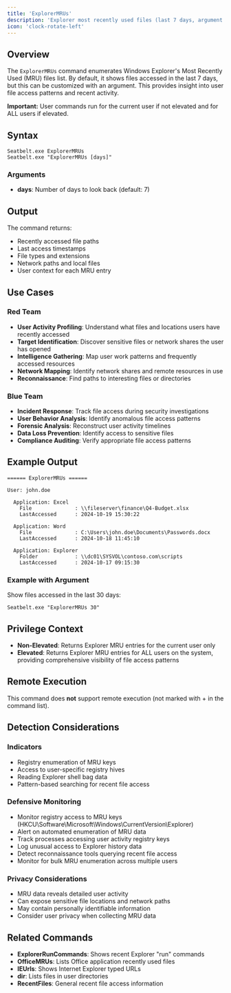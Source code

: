```yaml
---
title: 'ExplorerMRUs'
description: 'Explorer most recently used files (last 7 days, argument == last X days)'
icon: 'clock-rotate-left'
---
```


## Overview

The `ExplorerMRUs` command enumerates Windows Explorer's Most Recently Used (MRU) files list. By default, it shows files accessed in the last 7 days, but this can be customized with an argument. This provides insight into user file access patterns and recent activity.

**Important:** User commands run for the current user if not elevated and for ALL users if elevated.

## Syntax

```
Seatbelt.exe ExplorerMRUs
Seatbelt.exe "ExplorerMRUs [days]"
```

### Arguments

- **days**: Number of days to look back (default: 7)

## Output

The command returns:
- Recently accessed file paths
- Last access timestamps
- File types and extensions
- Network paths and local files
- User context for each MRU entry

## Use Cases

### Red Team
- **User Activity Profiling**: Understand what files and locations users have recently accessed
- **Target Identification**: Discover sensitive files or network shares the user has opened
- **Intelligence Gathering**: Map user work patterns and frequently accessed resources
- **Network Mapping**: Identify network shares and remote resources in use
- **Reconnaissance**: Find paths to interesting files or directories

### Blue Team
- **Incident Response**: Track file access during security investigations
- **User Behavior Analysis**: Identify anomalous file access patterns
- **Forensic Analysis**: Reconstruct user activity timelines
- **Data Loss Prevention**: Identify access to sensitive files
- **Compliance Auditing**: Verify appropriate file access patterns

## Example Output

```
====== ExplorerMRUs ======

User: john.doe

  Application: Excel
    File              : \\fileserver\finance\Q4-Budget.xlsx
    LastAccessed      : 2024-10-19 15:30:22

  Application: Word
    File              : C:\Users\john.doe\Documents\Passwords.docx
    LastAccessed      : 2024-10-18 11:45:10

  Application: Explorer
    Folder            : \\dc01\SYSVOL\contoso.com\scripts
    LastAccessed      : 2024-10-17 09:15:30
```

### Example with Argument

Show files accessed in the last 30 days:
```
Seatbelt.exe "ExplorerMRUs 30"
```

## Privilege Context

- **Non-Elevated**: Returns Explorer MRU entries for the current user only
- **Elevated**: Returns Explorer MRU entries for ALL users on the system, providing comprehensive visibility of file access patterns

## Remote Execution

This command does **not** support remote execution (not marked with + in the command list).

## Detection Considerations

### Indicators
- Registry enumeration of MRU keys
- Access to user-specific registry hives
- Reading Explorer shell bag data
- Pattern-based searching for recent file access

### Defensive Monitoring
- Monitor registry access to MRU keys (HKCU\Software\Microsoft\Windows\CurrentVersion\Explorer)
- Alert on automated enumeration of MRU data
- Track processes accessing user activity registry keys
- Log unusual access to Explorer history data
- Detect reconnaissance tools querying recent file access
- Monitor for bulk MRU enumeration across multiple users

### Privacy Considerations
- MRU data reveals detailed user activity
- Can expose sensitive file locations and network paths
- May contain personally identifiable information
- Consider user privacy when collecting MRU data

## Related Commands

- **ExplorerRunCommands**: Shows recent Explorer "run" commands
- **OfficeMRUs**: Lists Office application recently used files
- **IEUrls**: Shows Internet Explorer typed URLs
- **dir**: Lists files in user directories
- **RecentFiles**: General recent file access information
